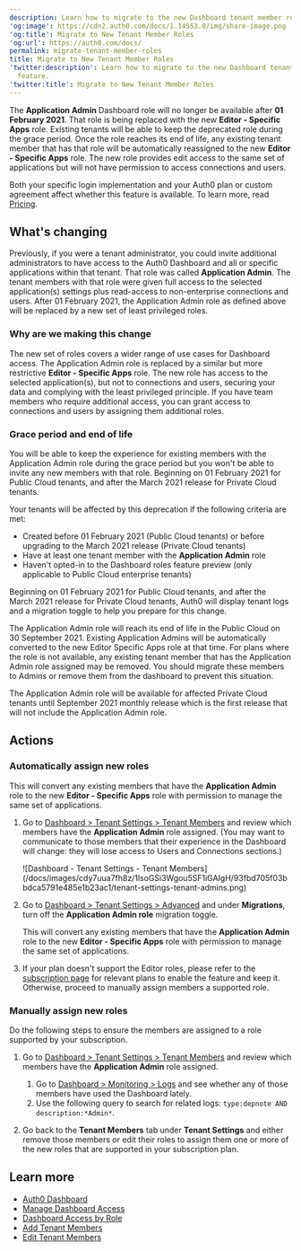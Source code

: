 ```yaml
---
description: Learn how to migrate to the new Dashboard tenant member roles feature.
'og:image': https://cdn2.auth0.com/docs/1.14553.0/img/share-image.png
'og:title': Migrate to New Tenant Member Roles
'og:url': https://auth0.com/docs/
permalink: migrate-tenant-member-roles
title: Migrate to New Tenant Member Roles
'twitter:description': Learn how to migrate to the new Dashboard tenant member roles
  feature.
'twitter:title': Migrate to New Tenant Member Roles
---
```

The **Application Admin** Dashboard role will no longer be available after **01 February 2021**. That role is being replaced with the new **Editor - Specific Apps** role. Existing tenants will be able to keep the deprecated role during the grace period. Once the role reaches its end of life, any existing tenant member that has that role will be automatically reassigned to the new **Editor - Specific Apps** role. The new role provides edit access to the same set of applications but will not have permission to access connections and users.

<Card title="Availability varies by Auth0 plan">

Both your specific login implementation and your Auth0 plan or custom agreement affect whether this feature is available. To learn more, read [Pricing](https://auth0.com/pricing).

</Card>

## What's changing

Previously, if you were a tenant administrator, you could invite additional administrators to have access to the <Tooltip tip="Auth0 Dashboard: Auth0's main product to configure your services." cta="View Glossary" href="/docs/glossary?term=Auth0+Dashboard">Auth0 Dashboard</Tooltip> and all or specific applications within that tenant. That role was called **Application Admin**. The tenant members with that role were given full access to the selected application(s) settings plus read-access to non-enterprise connections and users. After 01 February 2021, the Application Admin role as defined above will be replaced by a new set of least privileged roles.

### Why are we making this change

The new set of roles covers a wider range of use cases for Dashboard access. The Application Admin role is replaced by a similar but more restrictive **Editor - Specific Apps** role. The new role has access to the selected application(s), but not to connections and users, securing your data and complying with the least privileged principle. If you have team members who require additional access, you can grant access to connections and users by assigning them additional roles.

### Grace period and end of life

You will be able to keep the experience for existing members with the Application Admin role during the grace period but you won't be able to invite any new members with that role. Beginning on 01 February 2021 for Public Cloud tenants, and after the March 2021 release for Private Cloud tenants.

Your tenants will be affected by this deprecation if the following criteria are met:

* Created before 01 February 2021 (Public Cloud tenants) or before upgrading to the March 2021 release (Private Cloud tenants)
* Have at least one tenant member with the **Application Admin** role
* Haven't opted-in to the Dashboard roles feature preview (only applicable to Public Cloud enterprise tenants)

Beginning on 01 February 2021 for Public Cloud tenants, and after the March 2021 release for Private Cloud tenants, Auth0 will display tenant logs and a migration toggle to help you prepare for this change.

The Application Admin role will reach its end of life in the Public Cloud on 30 September 2021. Existing Application Admins will be automatically converted to the new Editor Specific Apps role at that time. For plans where the role is not available, any existing tenant member that has the Application Admin role assigned may be removed. You should migrate these members to Admins or remove them from the dashboard to prevent this situation.

The Application Admin role will be available for affected Private Cloud tenants until September 2021 monthly release which is the first release that will not include the Application Admin role.

## Actions

### Automatically assign new roles

This will convert any existing members that have the **Application Admin** role to the new **Editor - Specific Apps** role with permission to manage the same set of applications.

1. Go to [Dashboard > Tenant Settings > Tenant Members](https://manage.auth0.com/#/tenant/admins) and review which members have the **Application Admin** role assigned. (You may want to communicate to those members that their experience in the Dashboard will change: they will lose access to Users and Connections sections.)

   <Frame>![Dashboard - Tenant Settings - Tenant Members](/docs/images/cdy7uua7fh8z/1lsoGSi3Wgou5SF1iGAIgH/93fbd705f03bbdca5791e485e1b23ac1/tenant-settings-tenant-admins.png)</Frame>
2. Go to [Dashboard > Tenant Settings > Advanced](https://manage.auth0.com/#/tenant/advanced) and under **Migrations**, turn off the **Application Admin role** migration toggle.

   This will convert any existing members that have the **Application Admin** role to the new **Editor - Specific Apps** role with permission to manage the same set of applications.
3. If your plan doesn't support the Editor roles, please refer to the [subscription page](https://manage.auth0.com/#/tenant/billing/subscription) for relevant plans to enable the feature and keep it. Otherwise, proceed to manually assign members a supported role.

### Manually assign new roles

Do the following steps to ensure the members are assigned to a role supported by your subscription.

1. Go to [Dashboard > Tenant Settings > Tenant Members](https://manage.auth0.com/#/tenant/admins) and review which members have the **Application Admin** role assigned.

   1. Go to [Dashboard > Monitoring > Logs](https://manage.auth0.com/#/logs) and see whether any of those members have used the Dashboard lately.
   2. Use the following query to search for related logs: `type:depnote AND description:*Admin*`.
2. Go back to the **Tenant Members** tab under **Tenant Settings** and either remove those members or edit their roles to assign them one or more of the new roles that are supported in your subscription plan.

## Learn more

* [Auth0 Dashboard](/docs/get-started/auth0-overview/dashboard)
* [Manage Dashboard Access](/docs/get-started/manage-dashboard-access)
* [Dashboard Access by Role](/docs/get-started/manage-dashboard-access/feature-access-by-role)
* [Add Tenant Members](/docs/get-started/manage-dashboard-access/add-dashboard-users)
* [Edit Tenant Members](/docs/get-started/manage-dashboard-access/edit-dashboard-users)